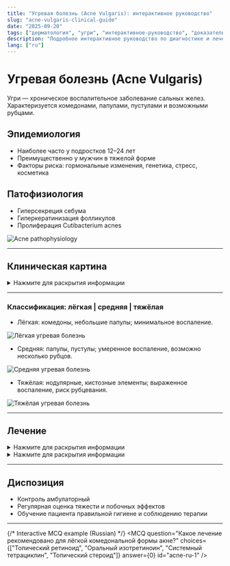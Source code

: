 ```yaml
---
title: "Угревая болезнь (Acne Vulgaris): интерактивное руководство"
slug: "acne-vulgaris-clinical-guide"
date: "2025-09-20"
tags: ["дерматология", "угри", "интерактивное-руководство", "доказательная-медицина"]
description: "Подробное интерактивное руководство по диагностике и лечению угревой болезни."
lang: ["ru"]
---
```


# Угревая болезнь (Acne Vulgaris)

Угри — хроническое воспалительное заболевание сальных желез. Характеризуется комедонами, папулами, пустулами и возможными рубцами.

## Эпидемиология

- Наиболее часто у подростков 12–24 лет
- Преимущественно у мужчин в тяжелой форме
- Факторы риска: гормональные изменения, генетика, стресс, косметика

## Патофизиология

- Гиперсекреция себума
- Гиперкератинизация фолликулов
- Пролиферация Cutibacterium acnes

![Acne pathophysiology](https://placehold.co/600x400/EEE/31343C)

---

## Клиническая картина

<details>
<summary>Нажмите для раскрытия информации</summary>

- Комедоны: открытые и закрытые  
- Папулы и пустулы  
- Нодулярные и кистозные элементы при тяжелых формах  
- Локализация: лицо, грудь, спина  
- Возможные рубцы и пигментация

</details>

---


### Классификация: лёгкая | средняя | тяжёлая

- Лёгкая: комедоны, небольшие папулы; минимальное воспаление.

![Лёгкая угревая болезнь](https://placehold.co/600x400/EEE/31343C)

- Средняя: папулы, пустулы; умеренное воспаление, возможно несколько рубцов.

![Средняя угревая болезнь](https://placehold.co/600x400/EEE/31343C)

- Тяжёлая: нодулярные, кистозные элементы; выраженное воспаление, риск рубцевания.

![Тяжёлая угревая болезнь](https://placehold.co/600x400/EEE/31343C)

---


## Лечение

<details>
<summary>Нажмите для раскрытия информации</summary>

### Нефармакологическое
- Гигиена кожи, мягкие моющие средства  
- Избегать травмирования кожи и комедонов  
- Поддержка здорового питания  

</details>

<details>
<summary>Нажмите для раскрытия информации</summary>

### Фармакотерапия
- **Местная терапия:** бензоилпероксид, ретиноиды, антибактериальные кремы  
- **Системная терапия:** антибиотики, изотретиноин при тяжёлой форме  
- **Гормональная терапия:** у женщин с признаками гиперандрогении  

</details>

---

## Диспозиция

- Контроль амбулаторный  
- Регулярная оценка тяжести и побочных эффектов  
- Обучение пациента правильной гигиене и соблюдению терапии

---

{/* Interactive MCQ example (Russian) */}
<MCQ
	question="Какое лечение рекомендовано для лёгкой комедональной формы акне?"
	choices={["Топический ретиноид", "Оральный изотретиноин", "Системный тетрациклин", "Топический стероид"]}
	answer={0}
	id="acne-ru-1"
/> 


